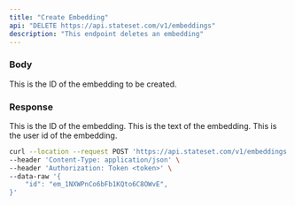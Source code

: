 ```yaml
---
title: "Create Embedding"
api: "DELETE https://api.stateset.com/v1/embeddings"
description: "This endpoint deletes an embedding"
---
```


### Body

<ParamField body="id" type="string">
  This is the ID of the embedding to be created.
</ParamField>

### Response

<ResponseField name="id" type="string">
  This is the ID of the embedding.
</ResponseField>

<ResponseField name="knowledge" type="string">
 This is the text of the embedding.
</ResponseField>

<ResponseField name="user_id" type="string">
 This is the user id of the embedding.
</ResponseField>


<RequestExample>

```bash cURL
curl --location --request POST 'https://api.stateset.com/v1/embeddings' \
--header 'Content-Type: application/json' \
--header 'Authorization: Token <token>' \
--data-raw '{
    "id": "em_1NXWPnCo6bFb1KQto6C8OWvE",
}'
```
